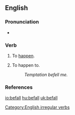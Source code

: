 ==English==

===Pronunciation===
*{{IPA|/'bɪfɑl/}}

===Verb===
{{en-verb|befalls|befalling|befell|befallen}}

# {{intransitive}} To [[happen]].
# {{transitive}} To happen to.
#: ''Temptation befell me.''

===References===
{{R:Century 1911}}
{{R:Webster 1913}}

[[Category:English irregular verbs]]

[[io:befall]]
[[hu:befall]]
[[uk:befall]]